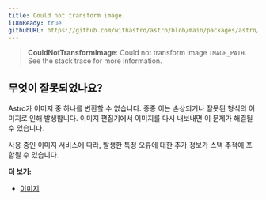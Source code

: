 ```yaml
---
title: Could not transform image.
i18nReady: true
githubURL: https://github.com/withastro/astro/blob/main/packages/astro/src/core/errors/errors-data.ts
---
```


> **CouldNotTransformImage**: Could not transform image `IMAGE_PATH`. See the stack trace for more information.

## 무엇이 잘못되었나요?

Astro가 이미지 중 하나를 변환할 수 없습니다. 종종 이는 손상되거나 잘못된 형식의 이미지로 인해 발생합니다. 이미지 편집기에서 이미지를 다시 내보내면 이 문제가 해결될 수 있습니다.

사용 중인 이미지 서비스에 따라, 발생한 특정 오류에 대한 추가 정보가 스택 추적에 포함될 수 있습니다.

**더 보기:**

-  [이미지](/ko/guides/images/)